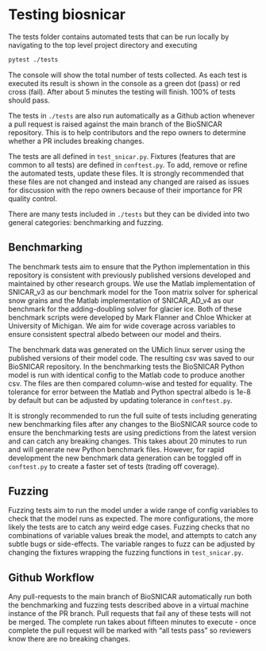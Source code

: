 # Testing biosnicar

The tests folder contains automated tests that can be run locally by navigating to the top level project directory and executing

```sh
pytest ./tests
```

The console will show the total number of tests collected. 
As each test is executed its result is shown in the console as a green dot (pass) or red cross (fail). 
After about 5 minutes the testing will finish. 100% of tests should pass.

The tests in `./tests` are also run automatically as a Github action whenever a pull request is raised against the main branch of the BioSNICAR repository. 
This is to help contributors and the repo owners to determine whether a PR includes breaking changes.

The tests are all defined in `test_snicar.py`. Fixtures (features that are common to all tests) are defined in `conftest.py`. 
To add, remove or refine the automated tests, update these files. It is strongly recommended that these files are not changed and instead any changed are raised as issues for discussion with the repo owners because of their importance for PR quality control.

There are many tests included in `./tests` but they can be divided into two general categories: benchmarking and fuzzing.

## Benchmarking

The benchmark tests aim to ensure that the Python implementation in this repository is consistent with previously published versions developed and maintained by other research groups. 
We use the Matlab implementation of SNICAR_v3 as our benchmark model for the Toon matrix solver for spherical snow grains and the Matlab implementation of SNICAR_AD_v4 as our benchmark for the adding-doubling solver for glacier ice. 
Both of these benchmark scripts were developed by Mark Flanner and Chloe Whicker at University of Michigan. We aim for wide coverage across variables to ensure consistent spectral albedo between our model and theirs.

The benchmark data was generated on the UMich linux server using the published versions of their model code. The resulting csv was saved to our BioSNICAR repository. 
In the benchmarking tests the BioSNICAR Python model is run with identical config to the Matlab code to produce another csv. The files are then compared column-wise and tested for equality. 
The tolerance for error between the Matlab and Python spectral albedo is 1e-8 by default but can be adjusted by updating tolerance in `conftest.py`.

It is strongly recommended to run the full suite of tests including generating new benchmarking files after any changes to the BioSNICAR source code to ensure the benchmarking tests are using predictions from the latest version and can catch any breaking changes. 
This takes about 20 minutes to run and will generate new Python benchmark files. However, for rapid development the new benchmark data generation can be toggled off in `conftest.py` to create a faster set of tests (trading off coverage).

## Fuzzing

Fuzzing tests aim to run the model under a wide range of config variables to check that the model runs as expected. The more configurations, the more likely the tests are to catch any weird edge cases. 
Fuzzing checks that no combinations of variable values break the model, and attempts to catch any subtle bugs or side-effects. The variable ranges to fuzz can be adjusted by changing the fixtures wrapping the fuzzing functions in `test_snicar.py`.

## Github Workflow

Any pull-requests to the main branch of BioSNICAR automatically run both the benchmarking and fuzzing tests described above in a virtual machine instance of the PR branch. 
Pull requests that fail any of these tests will not be merged. The complete run takes about fifteen minutes to execute - once complete the pull request will be marked with “all tests pass” so reviewers know there are no breaking changes.